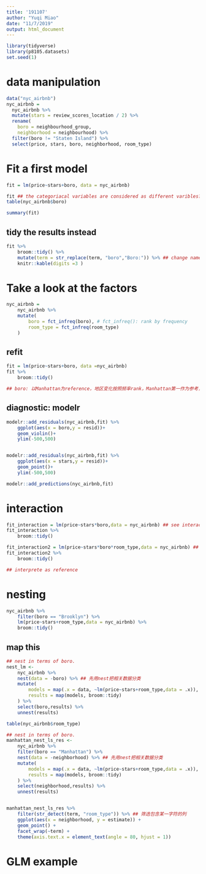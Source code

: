 ```yaml
---
title: '191107'
author: "Yuqi Miao"
date: "11/7/2019"
output: html_document
---
```

```r
library(tidyverse)
library(p8105.datasets)
set.seed(1)

```

# data manipulation

```r
data("nyc_airbnb")
nyc_airbnb = 
  nyc_airbnb %>% 
  mutate(stars = review_scores_location / 2) %>% 
  rename(
    boro = neighbourhood_group,
    neighborhood = neighbourhood) %>% 
  filter(boro != "Staten Island") %>% 
  select(price, stars, boro, neighborhood, room_type)

```


# Fit a first model
```r
fit = lm(price~stars+boro, data = nyc_airbnb)
```

```r
fit ## the categoriacal variables are considered as different varibles? -- making different bicategorical variables {0,1}.
table(nyc_airbnb$boro)

summary(fit)

```

## tidy the results instead

```r
fit %>% 
    broom::tidy() %>% 
    mutate(term = str_replace(term, "boro","Boro:")) %>% ## change names
    knitr::kable(digits =3 )

```

# Take a look at the factors
```r
nyc_airbnb =
    nyc_airbnb %>% 
    mutate(
        boro = fct_infreq(boro), # fct_infreq(): rank by frequency
        room_type = fct_infreq(room_type)
    )
```

## refit
```r
fit = lm(price~stars+boro, data =nyc_airbnb)
fit %>% 
    broom::tidy()

## boro: 以Manhattan为reference，地区变化按照频率rank，Manhattan第一作为参考，其余的三个变量，以出现频率为赋值标准，频率越接近Manhattan，为2，3，4
```





## diagnostic: modelr

```r

modelr::add_residuals(nyc_airbnb,fit) %>% 
    ggplot(aes(x = boro,y = resid))+
    geom_violin()+
    ylim(-500,500)


modelr::add_residuals(nyc_airbnb,fit) %>% 
    ggplot(aes(x = stars,y = resid))+
    geom_point()+
    ylim(-500,500)

modelr::add_predictions(nyc_airbnb,fit)
```

# interaction

```r
fit_interaction = lm(price~stars*boro,data = nyc_airbnb) ## see interaction between stars and boros
fit_interaction %>% 
    broom::tidy()
```
```r
fit_interaction2 = lm(price~stars*boro*room_type,data = nyc_airbnb) ## see interaction between stars and boros
fit_interaction2 %>% 
    broom::tidy()

## interprete as reference
```

# nesting 
```r
nyc_airbnb %>% 
    filter(boro == "Brooklyn") %>% 
    lm(price~stars+room_type,data = nyc_airbnb) %>% 
    broom::tidy()
```

## map this

```r
## nest in terms of boro.
nest_lm <- 
    nyc_airbnb %>% 
    nest(data = -boro) %>% ## 先用nest把相关数据分类 
    mutate(
        models = map(.x = data, ~lm(price~stars+room_type,data = .x)), ## fit model in different boros
        results = map(models, broom::tidy)
    ) %>% 
    select(boro,results) %>% 
    unnest(results)

table(nyc_airbnb$room_type)
```

```r
## nest in terms of boro.
manhattan_nest_ls_res <- 
    nyc_airbnb %>% 
    filter(boro == "Manhattan") %>% 
    nest(data = -neighborhood) %>% ## 先用nest把相关数据分类 
    mutate(
        models = map(.x = data, ~lm(price~stars+room_type,data = .x)), ## fit model in different boros
        results = map(models, broom::tidy)
    ) %>% 
    select(neighborhood,results) %>% 
    unnest(results)


manhattan_nest_ls_res %>% 
    filter(str_detect(term, "room_type")) %>% ## 筛选包含某一字符的列
    ggplot(aes(x = neighborhood, y = estimate)) + 
    geom_point() + 
    facet_wrap(~term) + 
    theme(axis.text.x = element_text(angle = 80, hjust = 1))

```


# GLM example
```r

```


















